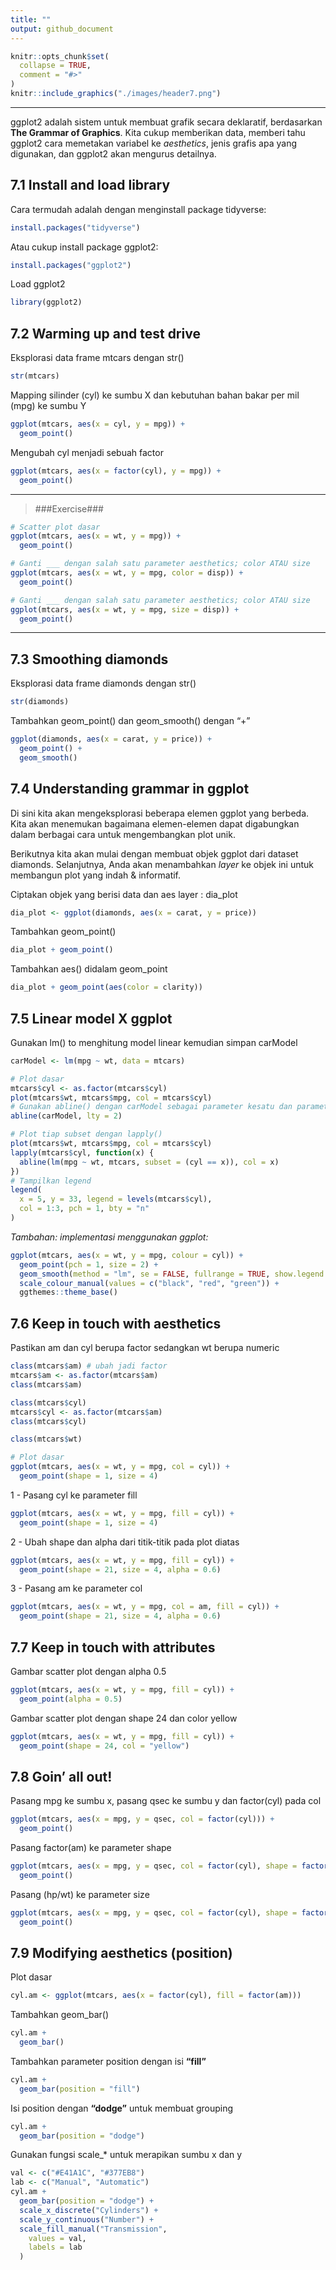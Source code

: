 ```yaml
---
title: ""
output: github_document
---
```


```r
knitr::opts_chunk$set(
  collapse = TRUE,
  comment = "#>"
)
knitr::include_graphics("./images/header7.png")
```


***

ggplot2 adalah sistem untuk membuat grafik secara deklaratif, berdasarkan **The Grammar of Graphics**. Kita cukup memberikan data, memberi tahu ggplot2 cara memetakan variabel ke *aesthetics*, jenis grafis apa yang digunakan, dan ggplot2 akan mengurus detailnya.

## 7.1 Install and load library

Cara termudah adalah dengan menginstall package tidyverse:
```r
install.packages("tidyverse")
```

Atau cukup install package ggplot2:
```r
install.packages("ggplot2")
```

Load ggplot2
```r
library(ggplot2)
```

## 7.2 Warming up and test drive

Eksplorasi data frame mtcars dengan str()
```r
str(mtcars)
```

Mapping silinder (cyl) ke sumbu X dan kebutuhan bahan bakar per mil (mpg) ke sumbu Y
```r
ggplot(mtcars, aes(x = cyl, y = mpg)) +
  geom_point()
```

Mengubah cyl menjadi sebuah factor
```r
ggplot(mtcars, aes(x = factor(cyl), y = mpg)) +
  geom_point()
```

***
> ###Exercise###

```r
# Scatter plot dasar
ggplot(mtcars, aes(x = wt, y = mpg)) +
  geom_point()
```

```r
# Ganti ___ dengan salah satu parameter aesthetics; color ATAU size
ggplot(mtcars, aes(x = wt, y = mpg, color = disp)) +
  geom_point()
```

```r
# Ganti ___ dengan salah satu parameter aesthetics; color ATAU size
ggplot(mtcars, aes(x = wt, y = mpg, size = disp)) +
  geom_point()
```

***

## 7.3 Smoothing diamonds

Eksplorasi data frame diamonds dengan str()
```r
str(diamonds)
```

Tambahkan geom_point() dan geom_smooth() dengan "+"
```r
ggplot(diamonds, aes(x = carat, y = price)) +
  geom_point() +
  geom_smooth()
```

## 7.4 Understanding grammar in ggplot

Di sini kita akan mengeksplorasi beberapa elemen ggplot yang berbeda. Kita akan menemukan bagaimana elemen-elemen dapat digabungkan dalam berbagai cara untuk mengembangkan plot unik.

Berikutnya kita akan mulai dengan membuat objek ggplot dari dataset diamonds. Selanjutnya, Anda akan menambahkan *layer* ke objek ini untuk membangun plot yang indah & informatif.

Ciptakan objek yang berisi data dan aes layer : dia_plot
```r
dia_plot <- ggplot(diamonds, aes(x = carat, y = price))
```

Tambahkan geom_point()
```r
dia_plot + geom_point()
```

Tambahkan aes() didalam geom_point
```r
dia_plot + geom_point(aes(color = clarity))
```

## 7.5 Linear model X ggplot

Gunakan lm() to menghitung model linear kemudian simpan carModel
```r
carModel <- lm(mpg ~ wt, data = mtcars)
```

```r
# Plot dasar
mtcars$cyl <- as.factor(mtcars$cyl)
plot(mtcars$wt, mtcars$mpg, col = mtcars$cyl)
# Gunakan abline() dengan carModel sebagai parameter kesatu dan parameter lty diisi 2
abline(carModel, lty = 2)
```

```r
# Plot tiap subset dengan lapply()
plot(mtcars$wt, mtcars$mpg, col = mtcars$cyl)
lapply(mtcars$cyl, function(x) {
  abline(lm(mpg ~ wt, mtcars, subset = (cyl == x)), col = x)
})
# Tampilkan legend
legend(
  x = 5, y = 33, legend = levels(mtcars$cyl),
  col = 1:3, pch = 1, bty = "n"
)
```

*Tambahan: implementasi menggunakan ggplot:*

```r
ggplot(mtcars, aes(x = wt, y = mpg, colour = cyl)) +
  geom_point(pch = 1, size = 2) +
  geom_smooth(method = "lm", se = FALSE, fullrange = TRUE, show.legend = FALSE) +
  scale_colour_manual(values = c("black", "red", "green")) +
  ggthemes::theme_base()
```

## 7.6 Keep in touch with **aesthetics**

Pastikan am dan cyl berupa factor sedangkan wt berupa numeric
```r
class(mtcars$am) # ubah jadi factor
mtcars$am <- as.factor(mtcars$am)
class(mtcars$am)

class(mtcars$cyl)
mtcars$cyl <- as.factor(mtcars$am)
class(mtcars$cyl)

class(mtcars$wt)
```

```r
# Plot dasar
ggplot(mtcars, aes(x = wt, y = mpg, col = cyl)) +
  geom_point(shape = 1, size = 4)
```

1 - Pasang cyl ke parameter fill
```r
ggplot(mtcars, aes(x = wt, y = mpg, fill = cyl)) +
  geom_point(shape = 1, size = 4)
```

2 - Ubah shape dan alpha dari titik-titik pada plot diatas
```r
ggplot(mtcars, aes(x = wt, y = mpg, fill = cyl)) +
  geom_point(shape = 21, size = 4, alpha = 0.6)
```

3 - Pasang am ke parameter col
```r
ggplot(mtcars, aes(x = wt, y = mpg, col = am, fill = cyl)) +
  geom_point(shape = 21, size = 4, alpha = 0.6)
```

## 7.7 Keep in touch with **attributes**

Gambar scatter plot dengan alpha 0.5
```r
ggplot(mtcars, aes(x = wt, y = mpg, fill = cyl)) +
  geom_point(alpha = 0.5)
```

Gambar scatter plot dengan shape 24 dan color yellow
```r
ggplot(mtcars, aes(x = wt, y = mpg, fill = cyl)) +
  geom_point(shape = 24, col = "yellow")
```

## 7.8 Goin' all out!

Pasang mpg ke sumbu x, pasang qsec ke sumbu y dan factor(cyl) pada col
```r
ggplot(mtcars, aes(x = mpg, y = qsec, col = factor(cyl))) +
  geom_point()
```

Pasang factor(am) ke parameter shape
```r
ggplot(mtcars, aes(x = mpg, y = qsec, col = factor(cyl), shape = factor(am))) +
  geom_point()
```

Pasang (hp/wt) ke parameter size
```r
ggplot(mtcars, aes(x = mpg, y = qsec, col = factor(cyl), shape = factor(am), size = (hp / wt))) +
  geom_point()
```

## 7.9 Modifying aesthetics (position)

Plot dasar
```r
cyl.am <- ggplot(mtcars, aes(x = factor(cyl), fill = factor(am)))
```

Tambahkan geom_bar()
```r
cyl.am +
  geom_bar()
```

Tambahkan parameter position dengan isi **"fill"**
```r
cyl.am +
  geom_bar(position = "fill")
```

Isi position dengan **"dodge"** untuk membuat grouping
```r
cyl.am +
  geom_bar(position = "dodge")
```

Gunakan fungsi scale_* untuk merapikan sumbu x dan y
```r
val <- c("#E41A1C", "#377EB8")
lab <- c("Manual", "Automatic")
cyl.am +
  geom_bar(position = "dodge") +
  scale_x_discrete("Cylinders") +
  scale_y_continuous("Number") +
  scale_fill_manual("Transmission",
    values = val,
    labels = lab
  )
```

